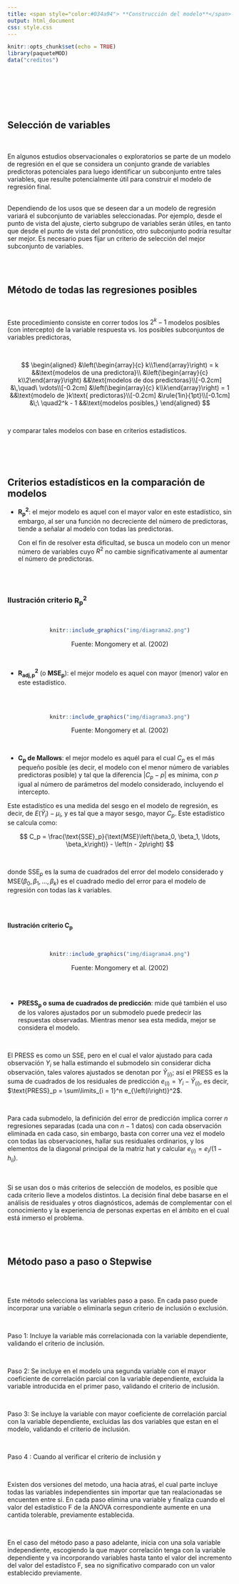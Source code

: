 ```yaml
---
title: <span style="color:#034a94"> **Construcción del modelo**</span>
output: html_document
css: style.css
---
```


```r
knitr::opts_chunk$set(echo = TRUE)
library(paqueteMOD)
data("creditos")

```

</br></br>

</br></br>

## **Selección de variables**

</br>

En algunos estudios observacionales o exploratorios se parte de un modelo de regresión en el que se considera un conjunto grande de variables predictoras potenciales para luego identificar un subconjunto entre tales variables, que resulte potencialmente útil para construir el modelo de regresión final.

</br>
Dependiendo de los usos que se deseen dar a un modelo de regresión variará el subconjunto de variables seleccionadas. Por ejemplo, desde el punto de vista del ajuste, cierto subgrupo de variables serán útiles, en tanto que desde el punto de vista del pronóstico, otro subconjunto podría resultar ser mejor. Es necesario pues fijar un criterio de selección del mejor subconjunto de variables.

</br></br>

## **Método de todas las regresiones posibles**

</br>

Este procedimiento consiste en correr todos los $2^k - 1$ modelos posibles (con intercepto) de la variable respuesta vs. los posibles subconjuntos de variables predictoras,

</br>

$$
\begin{aligned}
&\left(\begin{array}{c} k\\1\end{array}\right) = k &&\text{modelos de una predictora}\\
&\left(\begin{array}{c} k\\2\end{array}\right) &&\text{modelos de dos predictoras}\\[-0.2cm]
&\,\quad\ \vdots\\[-0.2cm]
&\left(\begin{array}{c} k\\k\end{array}\right) = 1 &&\text{modelo de }k\text{ predictoras}\\[-0.2cm]
&\rule{1in}{1pt}\\[-0.1cm]
&\;\ \quad2^k - 1 &&\text{modelos posibles,}
\end{aligned}
$$

</br>

y comparar tales modelos con base en criterios estadísticos.

</br></br></br>

## **Criterios estadísticos en la comparación de modelos**

* $\boldsymbol{R^2_p}$: el mejor modelo es aquel con el mayor valor en este estadístico, sin embargo, al ser una función no decreciente del número de predictoras, tiende a señalar al modelo con todas las predictoras.

   Con el fin de resolver esta dificultad, se busca un modelo con un menor número de variables cuyo $R^2$ no cambie significativamente al aumentar el número de predictoras.

</br></br>

### **Ilustración criterio $\boldsymbol{R^2_p}$**

</br>
<center>
```r
knitr::include_graphics("img/diagrama2.png")
```

Fuente: Mongomery et al. (2002)
</center>

</br>

* $\boldsymbol{R_{\textbf{adj,p}}^2}$ (o $\textbf{MSE}_{\boldsymbol{p}}$): el mejor modelo es aquel con mayor (menor) valor en este estadístico.

</br></br>

<center>
```r
knitr::include_graphics("img/diagrama3.png")
```

Fuente: Mongomery et al. (2002)
</center>

</br>


* **$\boldsymbol{C_p}$ de Mallows**: el mejor modelo es aquél para el cual $C_p$ es el más pequeño posible (es decir, el modelo con el menor número de variables predictoras posible) y tal que la diferencia $\vert C_p - p\vert$ es mínima, con $p$ igual al número de parámetros del modelo considerado, incluyendo el intercepto.


Este estadístico es una medida del sesgo en el modelo de regresión, es decir, de $E\left(\widehat{Y}_i\right) - \mu_i$, y es tal que a mayor sesgo, mayor $C_{p}$. Este estadístico se calcula como:
</br>


$$
C_p = \frac{\text{SSE}_p}{\text{MSE}\left(\beta_0, \beta_1, \ldots, \beta_k\right)} - \left(n - 2p\right)
$$ 

</br>

donde $\text{SSE}_p$ es la suma de cuadrados del error del modelo considerado y $\text{MSE}\left(\beta_0, \beta_1, \ldots, \beta_k\right)$ es el cuadrado medio del error para el modelo de regresión con todas las $k$ variables.

</br></br>

**Ilustración criterio $\boldsymbol{C_p}$**

</br>

<center>

```r
knitr::include_graphics("img/diagrama4.png")
```

Fuente: Mongomery et al. (2002)
</center>

</br></br>

* **$\textbf{PRESS}_{\boldsymbol{p}}$ o suma de cuadrados de predicción**: mide qué también el uso de los valores ajustados por un submodelo puede predecir las respuestas observadas. Mientras menor sea esta medida, mejor se considera el modelo. 

</br>

El PRESS es como un SSE, pero en el cual el valor ajustado para cada observación $Y_i$ se halla estimando el submodelo sin considerar dicha observación, tales valores ajustados se denotan por $\widehat{Y}_{\left(i\right)}$; así el PRESS es la suma de cuadrados de los residuales de predicción $e_{\left(i\right)} = Y_i - \widehat{Y}_{\left(i\right)}$, es decir, $\text{PRESS}_p = \sum\limits_{i = 1}^n e_{\left(i\right)}^2$.

</br>

Para cada submodelo, la definición del error de predicción implica correr $n$ regresiones separadas (cada una con $n - 1$ datos) con cada observación eliminada en cada caso, sin embargo, basta con correr una vez el modelo con todas las observaciones, hallar sus residuales ordinarios, y los elementos de la diagonal principal de la matriz hat y calcular $e_{\left(i\right)} = e_i /\left(1 - h_{ii}\right)$.

</br>

Si se usan dos o más criterios de selección de modelos, es posible que cada criterio lleve a modelos distintos. La decisión final debe basarse en el análisis de residuales y otros diagnósticos, además de complementar con el conocimiento y la experiencia de personas expertas en el ámbito en el cual está inmerso el problema.


</br></br>

## **Método paso a paso o Stepwise**

</br></br>

Este método selecciona las variables paso a paso. En cada paso puede incorporar una variable o eliminarla segun criterio de inclusión o exclusión.

</br>

Paso 1: Incluye la variable más correlacionada con la variable dependiente, validando el criterio de inclusión. 

</br>

Paso 2:  Se incluye en el modelo una segunda variable con el mayor coeficiente de correlación parcial con la variable dependiente, excluida la variable introducida en el primer paso, validando el criterio de inclusión. 

</br>

Paso 3:  Se incluye la variable con mayor coeficiente de correlación parcial con la variable dependiente, excluidas las dos variables que estan en el modelo, validando el criterio de inclusión. 

</br>

Paso 4 : Cuando al verificar el criterio de inclusión y 

</br>

Existen dos versiones del metodo, una hacia atraś, el cual parte incluye todas las variables independientes sin importar que tan realacionadas se encuenten entre si. En cada paso elimina una variable y finaliza cuando el valor del  estadístico F de la ANOVA correspondiente aumente en una cantida tolerable, previamente establecida.

</br>

En el caso del método paso a paso adelante, inicia con una sola variable independiente, escogiendo la que mayor correlación tenga con la variable dependiente y va incorporando variables hasta tanto el valor del incremento del valor del estadístco F, sea no significativo comparado con un valor establecido previamente.

</br></br>
